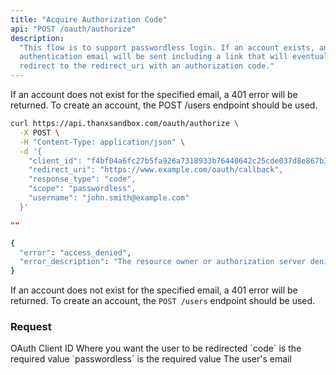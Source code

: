```yaml
---
title: "Acquire Authorization Code"
api: "POST /oauth/authorize"
description:
  "This flow is to support passwordless login. If an account exists, an
  authentication email will be sent including a link that will eventually
  redirect to the redirect_uri with an authorization code."
---
```


If an account does not exist for the specified email, a 401 error will be
returned. To create an account, the POST /users endpoint should be used.

<RequestExample>

```bash
curl https://api.thanxsandbox.com/oauth/authorize \
  -X POST \
  -H "Content-Type: application/json" \
  -d '{
    "client_id": "f4bf04a6fc27b5fa926a7318933b76440642c25cde037d8e867b3d18d771ad86",
    "redirect_uri": "https://www.example.com/oauth/callback",
    "response_type": "code",
    "scope": "passwordless",
    "username": "john.smith@example.com"
  }'
```

</RequestExample>

<ResponseExample>

```json 200
""
```

```bash 401
{
  "error": "access_denied",
  "error_description": "The resource owner or authorization server denied the request."
}
```

</ResponseExample>

If an account does not exist for the specified email, a 401 error will be
returned. To create an account, the `POST /users` endpoint should be used.

### Request

<ResponseField name="client_id" type="string" required>
  OAuth Client ID
</ResponseField>

<ResponseField name="redirect_uri" type="string" required>
  Where you want the user to be redirected
</ResponseField>

<ResponseField name="response_type" type="string" required>
  `code` is the required value
</ResponseField>

<ResponseField name="scope" type="string" required>
  `passwordless` is the required value
</ResponseField>

<ResponseField name="username" type="string" required>
  The user's email
</ResponseField>
